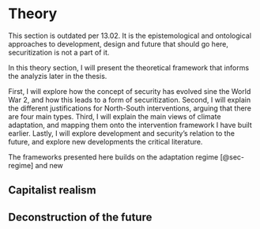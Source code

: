 # Theory {#sec-theory}

::: {.callout-warning}

This section is outdated per 13.02. It is the epistemological and ontological approaches to development, design and future that should go here, securitization is not a part of it. 

:::

In this theory section, I will present the theoretical framework that informs the analyzis later in the thesis.

First, I will explore how the concept of security has evolved sine the World War 2, and how this leads to a form of securitization. Second, I will explain the different justifications for North-South interventions, arguing that there are four main types. Third, I will explain the main views of climate adaptation, and mapping them onto the intervention framework I have built earlier. Lastly, I will explore development and security's relation to the future, and explore new developments the critical literature.

The frameworks presented here builds on the adaptation regime [@sec-regime] and new 

## Capitalist realism


## Deconstruction of the future


